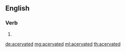 ==English==

===Verb===
{{head|en|verb form}}

# {{en-past of|acervate}}

[[de:acervated]]
[[mg:acervated]]
[[ml:acervated]]
[[th:acervated]]